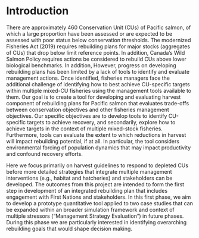 # Introduction
There are approximately 460 Conservation Unit (CUs) of Pacific salmon, of which a large proportion have been assessed or are expected to be assessed with poor status below conservation thresholds. The modernized Fisheries Act (2019) requires rebuilding plans for major stocks (aggregates of CUs) that drop below limit reference points. In addition, Canada’s Wild Salmon Policy requires actions be considered to rebuild CUs above lower biological benchmarks. In addition, However, progress on developing rebuilding plans has been limited by a lack of tools to identify and evaluate management actions. Once identified, fisheries managers face the additional challenge of identifying how to best achieve CU-specific targets within multiple mixed-CU fisheries using the management tools available to them. Our goal is to create a tool for developing and evaluating harvest component of rebuilding plans for Pacific salmon that evaluates trade-offs between conservation objectives and other fisheries management objectives. Our specific objectives are to develop tools to identify CU-specific targets to achieve recovery, and secondarily, explore how to achieve targets in the context of multiple mixed-stock fisheries. Furthermore, tools can evaluate the extent to which reductions in harvest will impact rebuilding potential, if at all. In particular, the tool considers environmental forcing of population dynamics that may impact productivity and confound recovery efforts.

Here we focus primarily on harvest guidelines to respond to depleted CUs before more detailed strategies that integrate multiple management interventions (e.g., habitat and hatcheries) and stakeholders can be developed. The outcomes from this project are intended to form the first step in development of an integrated rebuilding plan that includes engagement with First Nations and stakeholders. In this first phase, we aim to develop a prototype quantitative tool applied to two case studies that can be expanded within an broader simulation framework and context of multiple stressors (“Management Strategy Evaluation”) in future phases. During this phase we are particularly interested in identifying overarching rebuilding goals that would shape decision making.
